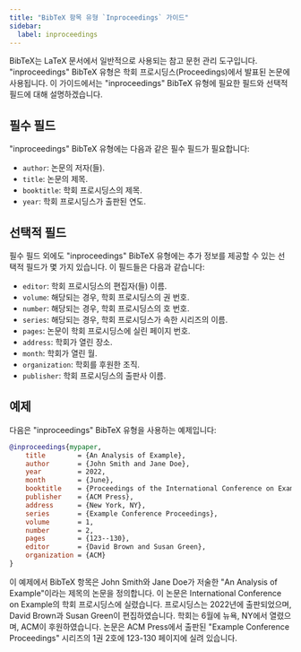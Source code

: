 ```yaml
---
title: "BibTeX 항목 유형 `Inproceedings` 가이드"
sidebar:
  label: inproceedings
---
```



BibTeX는 LaTeX 문서에서 일반적으로 사용되는 참고 문헌 관리 도구입니다. "inproceedings" BibTeX 유형은 학회 프로시딩스(Proceedings)에서 발표된 논문에 사용됩니다. 이 가이드에서는 "inproceedings" BibTeX 유형에 필요한 필드와 선택적 필드에 대해 설명하겠습니다.

<CiteDrive/>

## 필수 필드

"inproceedings" BibTeX 유형에는 다음과 같은 필수 필드가 필요합니다:

- `author`: 논문의 저자(들).
- `title`: 논문의 제목.
- `booktitle`: 학회 프로시딩스의 제목.
- `year`: 학회 프로시딩스가 출판된 연도.

## 선택적 필드

필수 필드 외에도 "inproceedings" BibTeX 유형에는 추가 정보를 제공할 수 있는 선택적 필드가 몇 가지 있습니다. 이 필드들은 다음과 같습니다:

- `editor`: 학회 프로시딩스의 편집자(들) 이름.
- `volume`: 해당되는 경우, 학회 프로시딩스의 권 번호.
- `number`: 해당되는 경우, 학회 프로시딩스의 호 번호.
- `series`: 해당되는 경우, 학회 프로시딩스가 속한 시리즈의 이름.
- `pages`: 논문이 학회 프로시딩스에 실린 페이지 번호.
- `address`: 학회가 열린 장소.
- `month`: 학회가 열린 월.
- `organization`: 학회를 후원한 조직.
- `publisher`: 학회 프로시딩스의 출판사 이름.

## 예제

다음은 "inproceedings" BibTeX 유형을 사용하는 예제입니다:

```bibtex
@inproceedings{mypaper,
	title        = {An Analysis of Example},
	author       = {John Smith and Jane Doe},
	year         = 2022,
	month        = {June},
	booktitle    = {Proceedings of the International Conference on Example},
	publisher    = {ACM Press},
	address      = {New York, NY},
	series       = {Example Conference Proceedings},
	volume       = 1,
	number       = 2,
	pages        = {123--130},
	editor       = {David Brown and Susan Green},
	organization = {ACM}
}
```

이 예제에서 BibTeX 항목은 John Smith와 Jane Doe가 저술한 "An Analysis of Example"이라는 제목의 논문을 정의합니다. 이 논문은 International Conference on Example의 학회 프로시딩스에 실렸습니다. 프로시딩스는 2022년에 출판되었으며, David Brown과 Susan Green이 편집하였습니다. 학회는 6월에 뉴욕, NY에서 열렸으며, ACM이 후원하였습니다. 논문은 ACM Press에서 출판된 "Example Conference Proceedings" 시리즈의 1권 2호에 123-130 페이지에 실려 있습니다.
